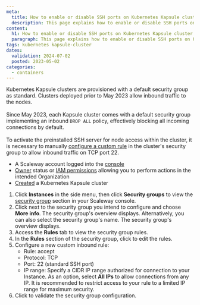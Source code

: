 ```yaml
---
meta:
  title: How to enable or disable SSH ports on Kubernetes Kapsule cluster nodes
  description: This page explains how to enable or disable SSH ports on Kubernetes Kapsule cluster nodes.
content:
  h1: How to enable or disable SSH ports on Kubernetes Kapsule cluster nodes
  paragraph: This page explains how to enable or disable SSH ports on Kubernetes Kapsule cluster nodes.
tags: kubernetes kapsule-cluster
dates:
  validation: 2024-07-02
  posted: 2023-05-02
categories:
  - containers
---
```


Kubernetes Kapsule clusters are provisioned with a default security group as standard. Clusters deployed prior to May 2023 allow inbound traffic to the nodes.<br /><br />
Since May 2023, each Kapsule cluster comes with a default security group implementing an inbound `DROP ALL` policy, effectively blocking all incoming connections by default.<br /><br />
To activate the preinstalled SSH server for node access within the cluster, it is necessary to manually [configure a custom rule](/compute/instances/how-to/use-security-groups/#how-to-edit-a-security-group) in the cluster's security group to allow inbound traffic on TCP port 22.

<Macro id="requirements" />

- A Scaleway account logged into the [console](https://console.scaleway.com/)
- [Owner](/identity-and-access-management/iam/concepts/#owner) status or [IAM permissions](/identity-and-access-management/iam/concepts/#permission) allowing you to perform actions in the intended Organization
- [Created](/containers/kubernetes/how-to/create-cluster) a Kubernetes Kapsule cluster

1. Click **Instances** in the side menu, then click **Security groups** to view the [security group](https://console.scaleway.com/instance/security-groups/) section in your Scaleway console.
2. Click <Icon name="more"/> next to the security group you intend to configure and choose **More info**. The security group's overview displays.
    <Message type="tip">
      Alternatively, you can also select the security group's name. The security group's overview displays.
    </Message>
3. Access the **Rules** tab to view the security group rules.
4. In the **Rules** section of the security group, click <Icon name="edit" /> to edit the rules.
5. Configure a new custom inbound rule:
    * Rule: accept
    * Protocol: TCP
    * Port: 22 (standard SSH port)
    * IP range: Specify a CIDR IP range authorized for connection to your Instance. As an option, select **All IPs** to allow connections from any IP. It is recommended to restrict access to your rule to a limited IP range for maximum security.
6. Click <Icon name="validate" /> to validate the security group configuration.


